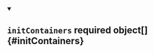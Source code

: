 


<details className="config-field" data-expandable="true" open>
<summary>

## `initContainers` <span className="config-field-required" data-required="false">required</span> <span className="config-field-type">object[]</span> <span className="config-field-default"></span> <span className="config-field-enum"></span> {#initContainers}



</summary>

<PartialInitContainersreference />


</details>
